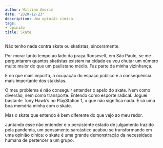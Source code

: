 ```yaml
---
author: William Amorim
date: "2020-12-23"
description: Uma opinião cínica.
tags:
- opinião
title: Skate
---
```


Não tenho nada contra skate ou skatistas, sinceramente. 

Por morar tanto tempo ao lado da praça Roosevelt, em São Paulo, se me perguntarem quantos skatistas existem na cidade eu vou chutar um número muito maior do que um paulistano médio. Faz parte da minha vizinhança.

E no que mais importa, a ocupação do espaço público é a consequência mais importante dos stakistas.

O meu problema é não conseguir entender o apelo do skate. Nem como diversão, nem como transporte. Entendo como esporte radical. Joguei bastante Tony Hawk's no PlayStation 1, o que não significa nada. É só uma boa memória minha com o skate. 

Mas o skate que entendo é bem diferente do que vejo ao meu redor.

Juntando esse não entender e o persistente estado de julgamento trazido pela pandemia, um pensamento sarcástico acabou se transformando em uma opinião cínica: o skate é uma grande demonstração da necessidade humana de pertencer a um grupo.